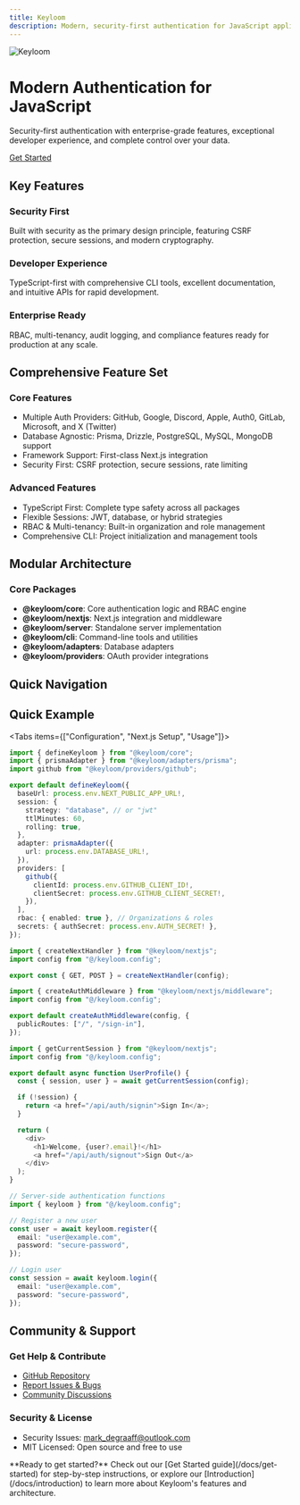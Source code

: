 ```yaml
---
title: Keyloom
description: Modern, security-first authentication for JavaScript applications with enterprise-grade features and exceptional developer experience
---
```



![Keyloom](/keyloom_banner.png)

# Modern Authentication for JavaScript

Security-first authentication with enterprise-grade features, exceptional developer experience, and complete control over your data.

[Get Started](/docs/get-started)

## Key Features

### Security First
Built with security as the primary design principle, featuring CSRF protection, secure sessions, and modern cryptography.

### Developer Experience
TypeScript-first with comprehensive CLI tools, excellent documentation, and intuitive APIs for rapid development.

### Enterprise Ready
RBAC, multi-tenancy, audit logging, and compliance features ready for production at any scale.

## Comprehensive Feature Set

### Core Features
- Multiple Auth Providers: GitHub, Google, Discord, Apple, Auth0, GitLab, Microsoft, and X (Twitter)
- Database Agnostic: Prisma, Drizzle, PostgreSQL, MySQL, MongoDB support
- Framework Support: First-class Next.js integration
- Security First: CSRF protection, secure sessions, rate limiting

### Advanced Features
- TypeScript First: Complete type safety across all packages
- Flexible Sessions: JWT, database, or hybrid strategies
- RBAC & Multi-tenancy: Built-in organization and role management
- Comprehensive CLI: Project initialization and management tools

## Modular Architecture

### Core Packages
- **@keyloom/core**: Core authentication logic and RBAC engine
- **@keyloom/nextjs**: Next.js integration and middleware
- **@keyloom/server**: Standalone server implementation
- **@keyloom/cli**: Command-line tools and utilities
- **@keyloom/adapters**: Database adapters
- **@keyloom/providers**: OAuth provider integrations

## Quick Navigation

<Cards>
  <Card
    title="Get Started"
    href="/docs/get-started"
    description="Quick setup guide with CLI, framework integration, and manual setup options"
  />
  <Card
    title="Introduction"
    href="/docs/introduction"
    description="Learn about Keyloom's features, architecture, and use cases"
  />
  <Card
    title="Comparison"
    href="/docs/get-started/comparison"
    description="How Keyloom compares to other authentication solutions"
  />
  <Card
    title="CLI Reference"
    href="/docs/cli"
    description="Complete command-line interface documentation and tools"
  />
  <Card
    title="Next.js Integration"
    href="/docs/integrations/nextjs"
    description="First-class Next.js integration with App and Pages Router"
  />
  <Card
    title="Database Adapters"
    href="/docs/adapters"
    description="Prisma, Drizzle, PostgreSQL, MongoDB, and custom adapters"
  />
  <Card
    title="OAuth Providers"
    href="/docs/providers"
    description="GitHub, Google, Discord, Apple, and more OAuth integrations"
  />
  <Card
    title="Advanced Topics"
    href="/docs/advanced"
    description="RBAC, security, performance, and enterprise features"
  />
</Cards>

## Quick Example

<Tabs items={["Configuration", "Next.js Setup", "Usage"]}>
<Tab value="Configuration">

```typescript title="keyloom.config.ts"
import { defineKeyloom } from "@keyloom/core";
import { prismaAdapter } from "@keyloom/adapters/prisma";
import github from "@keyloom/providers/github";

export default defineKeyloom({
  baseUrl: process.env.NEXT_PUBLIC_APP_URL!,
  session: {
    strategy: "database", // or "jwt"
    ttlMinutes: 60,
    rolling: true,
  },
  adapter: prismaAdapter({
    url: process.env.DATABASE_URL!,
  }),
  providers: [
    github({
      clientId: process.env.GITHUB_CLIENT_ID!,
      clientSecret: process.env.GITHUB_CLIENT_SECRET!,
    }),
  ],
  rbac: { enabled: true }, // Organizations & roles
  secrets: { authSecret: process.env.AUTH_SECRET! },
});
```

</Tab>
<Tab value="Next.js Setup">

```typescript title="app/api/auth/[[...keyloom]]/route.ts"
import { createNextHandler } from "@keyloom/nextjs";
import config from "@/keyloom.config";

export const { GET, POST } = createNextHandler(config);
```

```typescript title="middleware.ts"
import { createAuthMiddleware } from "@keyloom/nextjs/middleware";
import config from "@/keyloom.config";

export default createAuthMiddleware(config, {
  publicRoutes: ["/", "/sign-in"],
});
```

</Tab>
<Tab value="Usage">

```typescript title="components/UserProfile.tsx"
import { getCurrentSession } from "@keyloom/nextjs";
import config from "@/keyloom.config";

export default async function UserProfile() {
  const { session, user } = await getCurrentSession(config);

  if (!session) {
    return <a href="/api/auth/signin">Sign In</a>;
  }

  return (
    <div>
      <h1>Welcome, {user?.email}!</h1>
      <a href="/api/auth/signout">Sign Out</a>
    </div>
  );
}
```

```typescript title="lib/auth.ts"
// Server-side authentication functions
import { keyloom } from "@/keyloom.config";

// Register a new user
const user = await keyloom.register({
  email: "user@example.com",
  password: "secure-password",
});

// Login user
const session = await keyloom.login({
  email: "user@example.com",
  password: "secure-password",
});
```

</Tab>
</Tabs>

<AuthSecretGenerator />

## Community & Support

### Get Help & Contribute
- [GitHub Repository](https://github.com/m-de-graaff/keyloom)
- [Report Issues & Bugs](https://github.com/m-de-graaff/keyloom/issues)
- [Community Discussions](https://github.com/m-de-graaff/keyloom/discussions)

### Security & License
- Security Issues: mark_degraaff@outlook.com
- MIT Licensed: Open source and free to use

<Callout type="info">
**Ready to get started?** Check out our [Get Started guide](/docs/get-started) for step-by-step instructions, or explore our [Introduction](/docs/introduction) to learn more about Keyloom's features and architecture.
</Callout>
